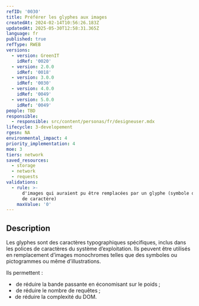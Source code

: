 ```yaml
---
refID: '0030'
title: Préférer les glyphes aux images
createdAt: 2024-02-14T10:56:26.183Z
updatedAt: 2025-05-30T12:58:31.365Z
language: fr
published: true
refType: RWEB
versions:
  - version: GreenIT
    idRef: '0020'
  - version: 2.0.0
    idRef: '0018'
  - version: 3.0.0
    idRef: '0030'
  - version: 4.0.0
    idRef: '0049'
  - version: 5.0.0
    idRef: '0049'
people: TBD
responsible:
  - responsible: src/content/personas/fr/designeuser.mdx
lifecycle: 3-developement
rgesn: NA
environmental_impact: 4
priority_implementation: 4
moe: 3
tiers: network
saved_resources:
  - storage
  - network
  - requests
validations:
  - rule: >-
      d'images qui auraient pu être remplacées par un glyphe (symbole de police
      de caractère)
    maxValue: '0'
---
```


## Description

Les glyphes sont des caractères typographiques spécifiques, inclus dans les polices de caractères du système d’exploitation. Ils peuvent être utilisés en remplacement d’images monochromes telles que des symboles ou pictogrammes ou même d’illustrations.

Ils permettent :

*  de réduire la bande passante en économisant sur le poids ;
*  de réduire le nombre de requêtes ;
* de réduire la complexité du DOM.
